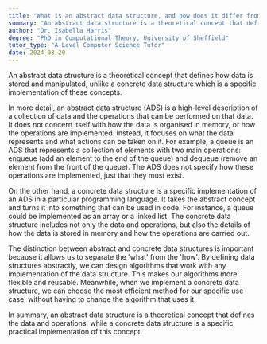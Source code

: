 ```yaml
---
title: "What is an abstract data structure, and how does it differ from a concrete one?"
summary: "An abstract data structure is a theoretical concept that defines how data is stored and manipulated, unlike a concrete data structure which is a specific implementation of these concepts."
author: "Dr. Isabella Harris"
degree: "PhD in Computational Theory, University of Sheffield"
tutor_type: "A-Level Computer Science Tutor"
date: 2024-08-20
---
```


An abstract data structure is a theoretical concept that defines how data is stored and manipulated, unlike a concrete data structure which is a specific implementation of these concepts.

In more detail, an abstract data structure (ADS) is a high-level description of a collection of data and the operations that can be performed on that data. It does not concern itself with how the data is organised in memory, or how the operations are implemented. Instead, it focuses on what the data represents and what actions can be taken on it. For example, a queue is an ADS that represents a collection of elements with two main operations: enqueue (add an element to the end of the queue) and dequeue (remove an element from the front of the queue). The ADS does not specify how these operations are implemented, just that they must exist.

On the other hand, a concrete data structure is a specific implementation of an ADS in a particular programming language. It takes the abstract concept and turns it into something that can be used in code. For instance, a queue could be implemented as an array or a linked list. The concrete data structure includes not only the data and operations, but also the details of how the data is stored in memory and how the operations are carried out.

The distinction between abstract and concrete data structures is important because it allows us to separate the 'what' from the 'how'. By defining data structures abstractly, we can design algorithms that work with any implementation of the data structure. This makes our algorithms more flexible and reusable. Meanwhile, when we implement a concrete data structure, we can choose the most efficient method for our specific use case, without having to change the algorithm that uses it.

In summary, an abstract data structure is a theoretical concept that defines the data and operations, while a concrete data structure is a specific, practical implementation of this concept.
    